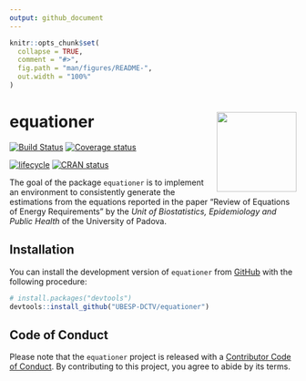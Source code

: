 ```yaml
---
output: github_document
---
```


<!-- README.md is generated from README.Rmd. Please edit that file -->

```r
knitr::opts_chunk$set(
  collapse = TRUE,
  comment = "#>",
  fig.path = "man/figures/README-",
  out.width = "100%"
)
```
# equationer <img src="man/figures/logo.png" align="right" height=140/>

[![Build Status](https://travis-ci.com/UBESP-DCTV/equationer.svg?token=LB47B8iKQhmYmrAuxwVQ&branch=master)](https://travis-ci.com/UBESP-DCTV/equationer)
[![Coverage status](https://codecov.io/gh/UBESP-DCTV/equationer/branch/master/graph/badge.svg)](https://codecov.io/github/UBESP-DCTV/equationer?branch=master)

[![lifecycle](https://img.shields.io/badge/lifecycle-maturing-blue.svg)](https://www.tidyverse.org/lifecycle/#maturing)
[![CRAN status](https://www.r-pkg.org/badges/version/equationer)](https://cran.r-project.org/package=equationer)

The goal of the package `equationer` is to implement an environment to
consistently generate the estimations from the equations reported in the
paper "Review of Equations of Energy Requirements" by the
*Unit of Biostatistics, Epidemiology and Public Health* of the University
of Padova.


## Installation

You can install the development version of `equationer` from
[GitHub](https://github.com/) with the following procedure:

```r
# install.packages("devtools")
devtools::install_github("UBESP-DCTV/equationer")
```


## Code of Conduct

Please note that the `equationer` project is released with a
[Contributor Code of Conduct](.github/CODE_OF_CONDUCT.md). By
contributing to this project, you agree to abide by its terms.

